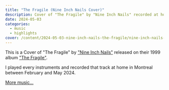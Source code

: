 ```yaml
---
title: "The Fragile (Nine Inch Nails Cover)"
description: Cover of "The Fragile" by "Nine Inch Nails" recorded at home in Montréal between February and May 2024.
date: 2024-05-03
categories:
  - music
  - highlights
cover: /content/2024-05-03-nine-inch-nails-the-fragile/nine-inch-nails-the-fragile-cover.jpeg
---
```


<SoundCloud trackId="1813987137" originalHref="https://soundcloud.com/cloderic/the-fragile" downloadHref="/content/2024-05-03-nine-inch-nails-the-fragile/nine-inch-nails-the-fragile.m4a"/>

This is a Cover of "The Fragile" by ["Nine Inch Nails"](https://en.wikipedia.org/wiki/Nine_Inch_Nails) released on their 1999 album ["The Fragile"](https://en.wikipedia.org/wiki/The_Fragile).

I played every instruments and recorded that track at home in Montreal between February and May 2024.

[More music...](/music)
